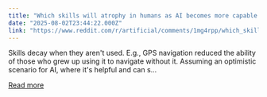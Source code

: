 ```yaml
---
title: "Which skills will atrophy in humans as AI becomes more capable and omnipresent? How long will it take? How can it be avoided?"
date: "2025-08-02T23:44:22.000Z"
link: "https://www.reddit.com/r/artificial/comments/1mg4rpp/which_skills_will_atrophy_in_humans_as_ai_becomes/"
---
```


Skills decay when they aren't used. E.g., GPS navigation reduced the ability of those who grew up using it to navigate without it.
 Assuming an optimistic scenario for AI, where it's helpful and can s...

[Read more](https://www.reddit.com/r/artificial/comments/1mg4rpp/which_skills_will_atrophy_in_humans_as_ai_becomes/)
